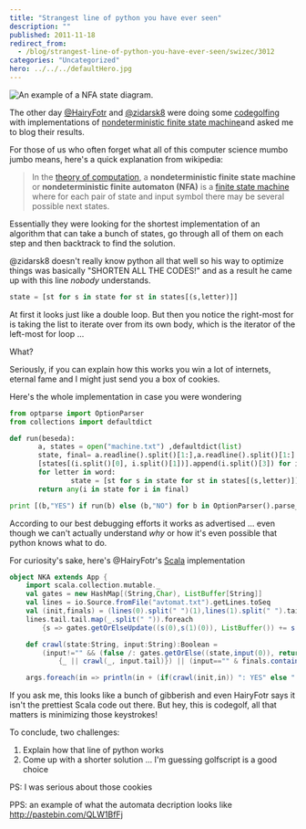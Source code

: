 ```yaml
---
title: "Strangest line of python you have ever seen"
description: ""
published: 2011-11-18
redirect_from:
  - /blog/strangest-line-of-python-you-have-ever-seen/swizec/3012
categories: "Uncategorized"
hero: ../../../defaultHero.jpg
---
```


![An example of a NFA state diagram.](https://swizec.com/wp-content/uploads/2011/11/300px-NFAexample.svg_1.png)

The other day [@HairyFotr](http://twitter.com/HairyFotr) and [@zidarsk8](http://twitter.com/zidarsk8) were doing some [codegolfing](http://en.wikipedia.org/wiki/Code_golf) with implementations of [nondeterministic finite state machine](http://en.wikipedia.org/wiki/Nondeterministic_finite-state_machine)and asked me to blog their results.

For those of us who often forget what all of this computer science mumbo jumbo means, here's a quick explanation from wikipedia:

> In the [theory of computation](http://en.wikipedia.org/wiki/Theory_of_computation), a **nondeterministic finite state machine** or **nondeterministic finite automaton (NFA)** is a [finite state machine](http://en.wikipedia.org/wiki/Finite_state_machine) where for each pair of state and input symbol there may be several possible next states.

Essentially they were looking for the shortest implementation of an algorithm that can take a bunch of states, go through all of them on each step and then backtrack to find the solution.

@zidarsk8 doesn't really know python all that well so his way to optimize things was basically "SHORTEN ALL THE CODES!" and as a result he came up with this line _nobody_ understands.

```python
state = [st for s in state for st in states[(s,letter)]]
```

At first it looks just like a double loop. But then you notice the right-most for is taking the list to iterate over from its own body, which is the iterator of the left-most for loop ...

What?

Seriously, if you can explain how this works you win a lot of internets, eternal fame and I might just send you a box of cookies.

Here's the whole implementation in case you were wondering

```python
from optparse import OptionParser
from collections import defaultdict

def run(beseda):
       a, states = open("machine.txt") ,defaultdict(list)
       state, final= a.readline().split()[1:],a.readline().split()[1:]
       [states[(i.split()[0], i.split()[1])].append(i.split()[3]) for i in a]
       for letter in word:
               state = [st for s in state for st in states[(s,letter)]]
       return any(i in state for i in final)

print [(b,"YES") if run(b) else (b,"NO") for b in OptionParser().parse_args()[1]]
```

According to our best debugging efforts it works as advertised ... even though we can't actually understand _why_ or how it's even possible that python knows what to do.

For curiosity's sake, here's @HairyFotr's [Scala](http://www.scala-lang.org/) implementation

```scala
object NKA extends App {
    import scala.collection.mutable._
    val gates = new HashMap[(String,Char), ListBuffer[String]]
    val lines = io.Source.fromFile("avtomat.txt").getLines.toSeq
    val (init,finals) = (lines(0).split(" ")(1),lines(1).split(" ").tail)
    lines.tail.tail.map(_.split(" ")).foreach
        {s => gates.getOrElseUpdate((s(0),s(1)(0)), ListBuffer()) += s(3)}

    def crawl(state:String, input:String):Boolean =
        (input!="" && (false /: gates.getOrElse((state,input(0)), return false))
            {_ || crawl(_, input.tail)}) || (input=="" & finals.contains(state))

    args.foreach(in => println(in + (if(crawl(init,in)) ": YES" else ": NO")))
```

If you ask me, this looks like a bunch of gibberish and even HairyFotr says it isn't the prettiest Scala code out there. But hey, this is codegolf, all that matters is minimizing those keystrokes!

To conclude, two challenges:

1.  Explain how that line of python works
2.  Come up with a shorter solution ... I'm guessing golfscript is a good choice

PS: I was serious about those cookies

PPS: an example of what the automata decription looks like http://pastebin.com/QLW1BfFj
